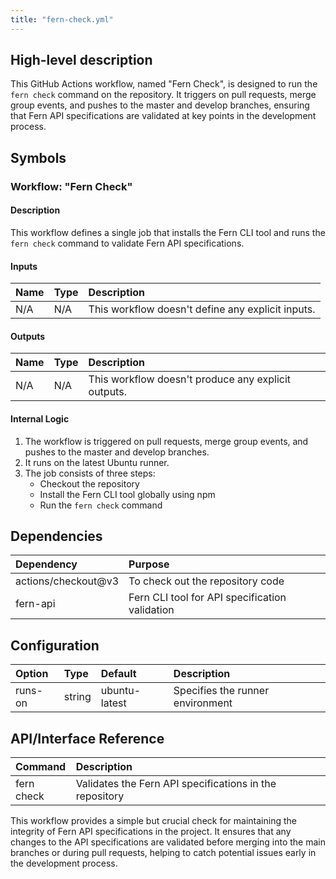 ```yaml
---
title: "fern-check.yml"
---
```


## High-level description
This GitHub Actions workflow, named "Fern Check", is designed to run the `fern check` command on the repository. It triggers on pull requests, merge group events, and pushes to the master and develop branches, ensuring that Fern API specifications are validated at key points in the development process.

## Symbols

### Workflow: "Fern Check"
#### Description
This workflow defines a single job that installs the Fern CLI tool and runs the `fern check` command to validate Fern API specifications.

#### Inputs
| Name | Type | Description |
|:-----|:-----|:------------|
| N/A | N/A | This workflow doesn't define any explicit inputs. |

#### Outputs
| Name | Type | Description |
|:-----|:-----|:------------|
| N/A | N/A | This workflow doesn't produce any explicit outputs. |

#### Internal Logic
1. The workflow is triggered on pull requests, merge group events, and pushes to the master and develop branches.
2. It runs on the latest Ubuntu runner.
3. The job consists of three steps:
   - Checkout the repository
   - Install the Fern CLI tool globally using npm
   - Run the `fern check` command

## Dependencies
| Dependency | Purpose |
|:-----------|:--------|
| actions/checkout@v3 | To check out the repository code |
| fern-api | Fern CLI tool for API specification validation |

## Configuration
| Option | Type | Default | Description |
|:-------|:-----|:--------|:------------|
| runs-on | string | ubuntu-latest | Specifies the runner environment |

## API/Interface Reference
| Command | Description |
|:--------|:------------|
| fern check | Validates the Fern API specifications in the repository |

This workflow provides a simple but crucial check for maintaining the integrity of Fern API specifications in the project. It ensures that any changes to the API specifications are validated before merging into the main branches or during pull requests, helping to catch potential issues early in the development process.